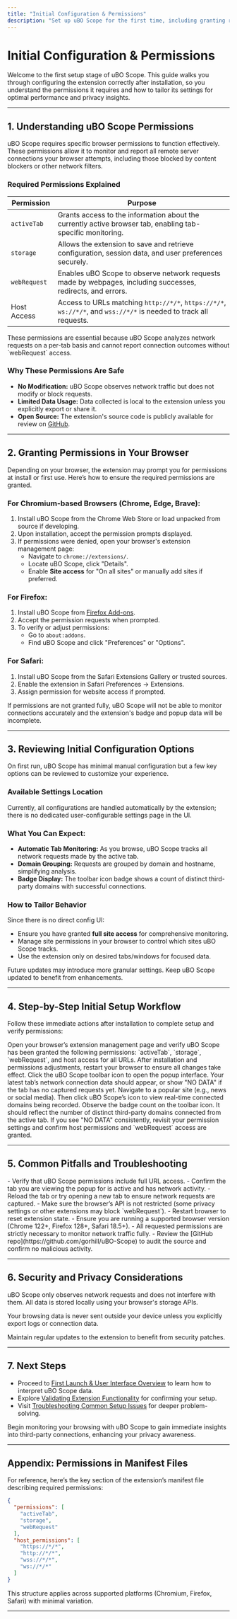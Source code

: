 ```yaml
---
title: "Initial Configuration & Permissions"
description: "Set up uBO Scope for the first time, including granting required permissions and reviewing any configuration options available to tailor the extension to your needs. Understand what permissions are requested and why they are necessary for full functionality."
---
```


# Initial Configuration & Permissions

Welcome to the first setup stage of uBO Scope. This guide walks you through configuring the extension correctly after installation, so you understand the permissions it requires and how to tailor its settings for optimal performance and privacy insights.

---

## 1. Understanding uBO Scope Permissions

uBO Scope requires specific browser permissions to function effectively. These permissions allow it to monitor and report all remote server connections your browser attempts, including those blocked by content blockers or other network filters.

### Required Permissions Explained

| Permission    | Purpose                                                                                                          |
|---------------|------------------------------------------------------------------------------------------------------------------|
| `activeTab`   | Grants access to the information about the currently active browser tab, enabling tab-specific monitoring.      |
| `storage`     | Allows the extension to save and retrieve configuration, session data, and user preferences securely.           |
| `webRequest`  | Enables uBO Scope to observe network requests made by webpages, including successes, redirects, and errors.      |
| Host Access  | Access to URLs matching `http://*/*`, `https://*/*`, `ws://*/*`, and `wss://*/*` is needed to track all requests. |

<Tip>
These permissions are essential because uBO Scope analyzes network requests on a per-tab basis and cannot report connection outcomes without `webRequest` access.
</Tip>

### Why These Permissions Are Safe

- **No Modification:** uBO Scope observes network traffic but does not modify or block requests.
- **Limited Data Usage:** Data collected is local to the extension unless you explicitly export or share it.
- **Open Source:** The extension's source code is publicly available for review on [GitHub](https://github.com/gorhill/uBO-Scope).

---

## 2. Granting Permissions in Your Browser

Depending on your browser, the extension may prompt you for permissions at install or first use. Here’s how to ensure the required permissions are granted.

### For Chromium-based Browsers (Chrome, Edge, Brave):

1. Install uBO Scope from the Chrome Web Store or load unpacked from source if developing.
2. Upon installation, accept the permission prompts displayed.
3. If permissions were denied, open your browser's extension management page:
   - Navigate to `chrome://extensions/`.
   - Locate uBO Scope, click "Details".
   - Enable **Site access** for "On all sites" or manually add sites if preferred.

### For Firefox:

1. Install uBO Scope from [Firefox Add-ons](https://addons.mozilla.org/firefox/addon/ubo-scope/).
2. Accept the permission requests when prompted.
3. To verify or adjust permissions:
   - Go to `about:addons`.
   - Find uBO Scope and click "Preferences" or "Options".

### For Safari:

1. Install uBO Scope from the Safari Extensions Gallery or trusted sources.
2. Enable the extension in Safari Preferences → Extensions.
3. Assign permission for website access if prompted.

<Warning>
If permissions are not granted fully, uBO Scope will not be able to monitor connections accurately and the extension's badge and popup data will be incomplete.
</Warning>

---

## 3. Reviewing Initial Configuration Options

On first run, uBO Scope has minimal manual configuration but a few key options can be reviewed to customize your experience.

### Available Settings Location
Currently, all configurations are handled automatically by the extension; there is no dedicated user-configurable settings page in the UI.

### What You Can Expect:
- **Automatic Tab Monitoring:** As you browse, uBO Scope tracks all network requests made by the active tab.
- **Domain Grouping:** Requests are grouped by domain and hostname, simplifying analysis.
- **Badge Display:** The toolbar icon badge shows a count of distinct third-party domains with successful connections.

### How to Tailor Behavior
Since there is no direct config UI:
- Ensure you have granted **full site access** for comprehensive monitoring.
- Manage site permissions in your browser to control which sites uBO Scope tracks.
- Use the extension only on desired tabs/windows for focused data.

<Info>
Future updates may introduce more granular settings. Keep uBO Scope updated to benefit from enhancements.
</Info>

---

## 4. Step-by-Step Initial Setup Workflow

Follow these immediate actions after installation to complete setup and verify permissions:

<Steps>
<Step title="Confirm Permission Grants">
Open your browser’s extension management page and verify uBO Scope has been granted the following permissions: `activeTab`, `storage`, `webRequest`, and host access for all URLs.
</Step>
<Step title="Restart Your Browser">
After installation and permissions adjustments, restart your browser to ensure all changes take effect.
</Step>
<Step title="Open and Activate uBO Scope">
Click the uBO Scope toolbar icon to open the popup interface. Your latest tab’s network connection data should appear, or show "NO DATA" if the tab has no captured requests yet.
</Step>
<Step title="Browse a Website">
Navigate to a popular site (e.g., news or social media). Then click uBO Scope’s icon to view real-time connected domains being recorded.
</Step>
<Step title="Check Badge Count">
Observe the badge count on the toolbar icon. It should reflect the number of distinct third-party domains connected from the active tab.
</Step>
</Steps>

<Check>
If you see "NO DATA" consistently, revisit your permission settings and confirm host permissions and `webRequest` access are granted.
</Check>

---

## 5. Common Pitfalls and Troubleshooting

<AccordionGroup title="Troubleshooting Configuration & Permissions">
<Accordion title="Popup Says 'NO DATA' After Multiple Page Loads">
- Verify that uBO Scope permissions include full URL access.
- Confirm the tab you are viewing the popup for is active and has network activity.
- Reload the tab or try opening a new tab to ensure network requests are captured.
</Accordion>
<Accordion title="Badge Count Remains Zero Despite Network Activity">
- Make sure the browser’s API is not restricted (some privacy settings or other extensions may block `webRequest`).
- Restart browser to reset extension state.
- Ensure you are running a supported browser version (Chrome 122+, Firefox 128+, Safari 18.5+).
</Accordion>
<Accordion title="Extension Requests Excessive Permissions">
- All requested permissions are strictly necessary to monitor network traffic fully.
- Review the [GitHub repo](https://github.com/gorhill/uBO-Scope) to audit the source and confirm no malicious activity.
</Accordion>
</AccordionGroup>

---

## 6. Security and Privacy Considerations

uBO Scope only observes network requests and does not interfere with them. All data is stored locally using your browser's storage APIs.

Your browsing data is never sent outside your device unless you explicitly export logs or connection data.

Maintain regular updates to the extension to benefit from security patches.

---

## 7. Next Steps

- Proceed to [First Launch & User Interface Overview](/getting-started/first-run-usage/first-run) to learn how to interpret uBO Scope data.
- Explore [Validating Extension Functionality](/getting-started/first-run-usage/validate-functionality) for confirming your setup.
- Visit [Troubleshooting Common Setup Issues](/getting-started/first-run-usage/troubleshooting) for deeper problem-solving.

<Tip>
Begin monitoring your browsing with uBO Scope to gain immediate insights into third-party connections, enhancing your privacy awareness.
</Tip>

---

## Appendix: Permissions in Manifest Files

For reference, here’s the key section of the extension’s manifest file describing required permissions:

```json
{
  "permissions": [
    "activeTab",
    "storage",
    "webRequest"
  ],
  "host_permissions": [
    "https://*/*",
    "http://*/*",
    "wss://*/*",
    "ws://*/*"
  ]
}
```

This structure applies across supported platforms (Chromium, Firefox, Safari) with minimal variation.

---